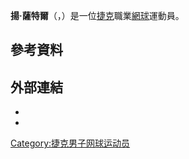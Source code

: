 {{Infobox 网球
|姓名=Jan Šátral
|image=[[File:Satral_WMQ16_(12)_(27595812733).jpg|250px]]
|国籍={{CZE}}
|生年=1990年
|生日={{birth_date_and_age|1990|7|24|mf=y}}
|出生地={{CZE}}
|居住地={{CZE}}
|身高=188
|体重=80
|持拍手=右
|反拍=雙手
|转职业年=2008年
|球拍=
|球衣=
|球鞋=
|单打最高排名=206（2016年7月11日）
|双打最高排名=
|现单打排名=
|现双打排名=
|单打冠军头衔=0
|双打冠军头衔=0
|职业战绩=
|奖金=51,217[[美元|美元]]
|澳网最好成绩=
|法网最好成绩=
|温网最好成绩=
|美网最好成绩=第二輪（2016）
|大满贯个数=
|奥运会最好成绩=
}}

'''揚·薩特爾'''（{{lang-cs|'''Jan Šátral'''}}，{{bd|1990年|7月24日}}）是一位[[捷克|捷克]]職業[[網球|網球]]運動員。

== 參考資料 ==
{{reflist|2}}

== 外部連結 ==
* {{ATP|sk67}}
* {{ITF Profile|id=100084610}}

{{Tennis-bio-stub}}

{{Authority control}}
{{DEFAULTSORT:Šátral, Jan}}
[[Category:捷克男子网球运动员|Category:捷克男子网球运动员]]